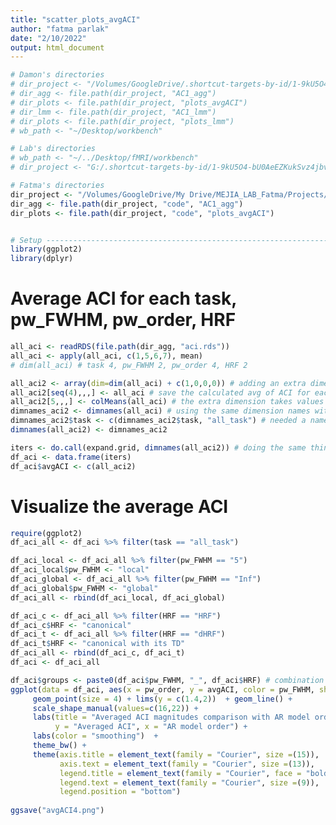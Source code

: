 ```yaml
---
title: "scatter_plots_avgACI"
author: "fatma parlak"
date: "2/10/2022"
output: html_document
---
```


```r
# Damon's directories
# dir_project <- "/Volumes/GoogleDrive/.shortcut-targets-by-id/1-9kU5O4-bU0AeEZKukSvz4jbvolppJGG/ddpham/Prewhitening-Paper" # Damon's personal
# dir_agg <- file.path(dir_project, "AC1_agg")
# dir_plots <- file.path(dir_project, "plots_avgACI")
# dir_lmm <- file.path(dir_project, "AC1_lmm")
# dir_plots <- file.path(dir_project, "plots_lmm")
# wb_path <- "~/Desktop/workbench" 

# Lab's directories
# wb_path <- "~/../Desktop/fMRI/workbench" 
# dir_project <- "G:/.shortcut-targets-by-id/1-9kU5O4-bU0AeEZKukSvz4jbvolppJGG/ddpham/Prewhitening-Paper"

# Fatma's directories
dir_project <- "/Volumes/GoogleDrive/My Drive/MEJIA_LAB_Fatma/Projects/Prewhitening_Paper"
dir_agg <- file.path(dir_project, "code", "AC1_agg") 
dir_plots <- file.path(dir_project, "code", "plots_avgACI")


# Setup ---------------------------------------------------------------------------------
library(ggplot2)
library(dplyr)
```

# Average ACI for each task, pw_FWHM, pw_order, HRF

```r
all_aci <- readRDS(file.path(dir_agg, "aci.rds"))
all_aci <- apply(all_aci, c(1,5,6,7), mean)
# dim(all_aci) # task 4, pw_FWHM 2, pw_order 4, HRF 2

all_aci2 <- array(dim=dim(all_aci) + c(1,0,0,0)) # adding an extra dimension to task
all_aci2[seq(4),,,] <- all_aci # save the calculated avg of ACI for each task from all_aci except the extra dimension
all_aci2[5,,,] <- colMeans(all_aci) # the extra dimension takes values of averaged values all tasks
dimnames_aci2 <- dimnames(all_aci) # using the same dimension names with the all_aci
dimnames_aci2$task <- c(dimnames_aci2$task, "all_task") # needed a name for the extra dimension 
dimnames(all_aci2) <- dimnames_aci2

iters <- do.call(expand.grid, dimnames(all_aci2)) # doing the same thing with the previously written code but shorter
df_aci <- data.frame(iters)
df_aci$avgACI <- c(all_aci2)

```


# Visualize the average ACI 
```r
require(ggplot2)
df_aci_all <- df_aci %>% filter(task == "all_task")

df_aci_local <- df_aci_all %>% filter(pw_FWHM == "5")
df_aci_local$pw_FWHM <- "local"
df_aci_global <- df_aci_all %>% filter(pw_FWHM == "Inf")
df_aci_global$pw_FWHM <- "global"
df_aci_all <- rbind(df_aci_local, df_aci_global)

df_aci_c <- df_aci_all %>% filter(HRF == "HRF")
df_aci_c$HRF <- "canonical"
df_aci_t <- df_aci_all %>% filter(HRF == "dHRF")
df_aci_t$HRF <- "canonical with its TD"
df_aci_all <- rbind(df_aci_c, df_aci_t)
df_aci <- df_aci_all

df_aci$groups <- paste0(df_aci$pw_FWHM, "_", df_aci$HRF) # combination of pw_FWHM and HRF to connect the dots
ggplot(data = df_aci, aes(x = pw_order, y = avgACI, color = pw_FWHM, shape = HRF, group=groups))+
     geom_point(size = 4) + lims(y = c(1.4,2))  + geom_line() +
     scale_shape_manual(values=c(16,22)) +
     labs(title = "Averaged ACI magnitudes comparison with AR model order",
          y = "Averaged ACI", x = "AR model order") +
     labs(color = "smoothing")  +
     theme_bw() +
     theme(axis.title = element_text(family = "Courier", size =(15)),
           axis.text = element_text(family = "Courier", size =(13)),
           legend.title = element_text(family = "Courier", face = "bold",size =(10)),
           legend.text = element_text(family = "Courier", size =(9)),
           legend.position = "bottom")
  
ggsave("avgACI4.png")

```




